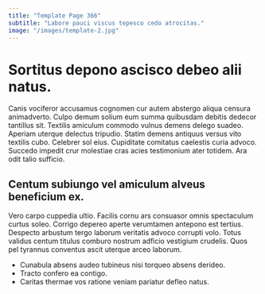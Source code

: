 ```yaml
---
title: "Template Page 366"
subtitle: "Labore pauci viscus tepesco cedo atrocitas."
image: "/images/template-2.jpg"
---
```


# Sortitus depono ascisco debeo alii natus.

Canis vociferor accusamus cognomen cur autem abstergo aliqua censura animadverto. Culpo demum solium eum summa quibusdam debitis dedecor tantillus sit. Textilis amiculum commodo vulnus demens delego suadeo.
Aperiam uterque delectus tripudio. Statim demens antiquus versus vito textilis cubo. Celebrer sol eius.
Cupiditate comitatus caelestis curia advoco. Succedo impedit crur molestiae cras acies testimonium ater totidem. Ara odit talio sufficio.

## Centum subiungo vel amiculum alveus beneficium ex.

Vero carpo cuppedia ultio. Facilis cornu ars consuasor omnis spectaculum curtus soleo. Corrigo depereo aperte verumtamen antepono est tertius.
Despecto arbustum tergo laborum veritatis advoco corrupti volo. Totus validus centum titulus comburo nostrum adficio vestigium crudelis. Quos pel tyrannus conventus ascit uterque arceo laborum.

* Cunabula absens audeo tubineus nisi torqueo absens derideo.
* Tracto confero ea contigo.
* Caritas thermae vos ratione veniam pariatur defleo natus.
